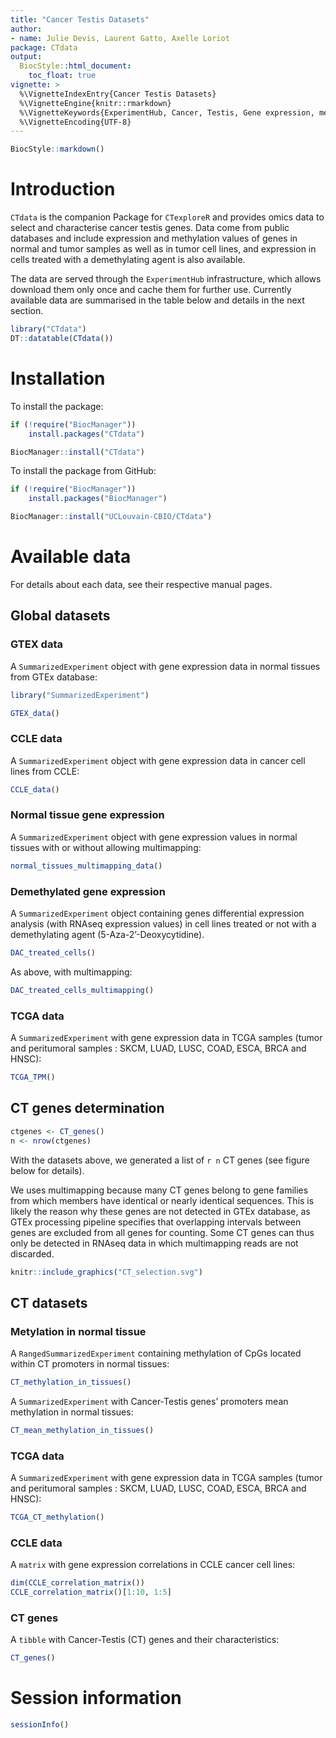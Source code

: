 ```yaml
---
title: "Cancer Testis Datasets"
author:
- name: Julie Devis, Laurent Gatto, Axelle Loriot
package: CTdata
output:
  BiocStyle::html_document:
    toc_float: true
vignette: >
  %\VignetteIndexEntry{Cancer Testis Datasets}
  %\VignetteEngine{knitr::rmarkdown}
  %\VignetteKeywords{ExperimentHub, Cancer, Testis, Gene expression, methylation, Homo sapiens}
  %\VignetteEncoding{UTF-8}
---
```


```r
BiocStyle::markdown()
```

# Introduction

`CTdata` is the companion Package for `CTexploreR` and provides omics
data to select and characterise cancer testis genes. Data come from
public databases and include expression and methylation values of
genes in normal and tumor samples as well as in tumor cell lines, and
expression in cells treated with a demethylating agent is also
available.

The data are served through the `ExperimentHub` infrastructure, which
allows download them only once and cache them for further
use. Currently available data are summarised in the table below and
details in the next section.

```r
library("CTdata")
DT::datatable(CTdata())
```

# Installation

To install the package:

```r
if (!require("BiocManager"))
    install.packages("CTdata")

BiocManager::install("CTdata")
```

To install the package from GitHub:

```r
if (!require("BiocManager"))
    install.packages("BiocManager")

BiocManager::install("UCLouvain-CBIO/CTdata")
```

# Available data

For details about each data, see their respective manual pages.

## Global datasets

### GTEX data

A `SummarizedExperiment` object with gene expression data in normal
tissues from GTEx database:

```r
library("SummarizedExperiment")
```

```r
GTEX_data()
```

### CCLE data

A `SummarizedExperiment` object with gene expression data in cancer
cell lines from CCLE:

```r
CCLE_data()
```


### Normal tissue gene expression

A `SummarizedExperiment` object with gene expression values in normal
tissues with or without allowing multimapping:

```r
normal_tissues_multimapping_data()
```

### Demethylated gene expression

A `SummarizedExperiment` object containing genes differential
expression analysis (with RNAseq expression values) in cell lines
treated or not with a demethylating agent (5-Aza-2'-Deoxycytidine).

```r
DAC_treated_cells()
```

As above, with multimapping:

```r
DAC_treated_cells_multimapping()
```

### TCGA data

A `SummarizedExperiment` with gene expression data in TCGA samples
(tumor and peritumoral samples : SKCM, LUAD, LUSC, COAD, ESCA, BRCA
and HNSC):

```r
TCGA_TPM()
```

## CT genes determination

```r
ctgenes <- CT_genes()
n <- nrow(ctgenes)
```


With the datasets above, we generated a list of `r n` CT genes (see
figure below for details).

We uses multimapping because many CT genes belong to gene families
from which members have identical or nearly identical sequences. This
is likely the reason why these genes are not detected in GTEx
database, as GTEx processing pipeline specifies that overlapping
intervals between genes are excluded from all genes for counting. Some
CT genes can thus only be detected in RNAseq data in which
multimapping reads are not discarded.

```r
knitr::include_graphics("CT_selection.svg")
```


## CT datasets

### Metylation in normal tissue

A `RangedSummarizedExperiment` containing methylation of CpGs located
within CT promoters in normal tissues:

```r
CT_methylation_in_tissues()
```

A `SummarizedExperiment` with Cancer-Testis genes' promoters mean
methylation in normal tissues:

```r
CT_mean_methylation_in_tissues()
```

### TCGA data

A `SummarizedExperiment` with gene expression data in TCGA samples
(tumor and peritumoral samples : SKCM, LUAD, LUSC, COAD, ESCA, BRCA
and HNSC):


```r
TCGA_CT_methylation()
```

### CCLE data

A `matrix` with gene expression correlations in CCLE cancer cell lines:

```r
dim(CCLE_correlation_matrix())
CCLE_correlation_matrix()[1:10, 1:5]
```


### CT genes

A `tibble` with Cancer-Testis (CT) genes and their characteristics:

```r
CT_genes()
```


# Session information {-}

```r
sessionInfo()
```
